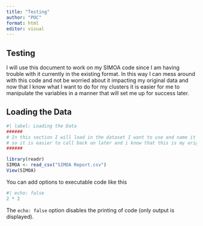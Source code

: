 ```yaml
---
title: "Testing"
author: "POC"
format: html
editor: visual
---
```


## Testing

I will use this document to work on my SIMOA code since I am having trouble with it currently in the existing format. In this way I can mess around with this code and not be worried about it impacting my original data and now that I know what I want to do for my clusters it is easier for me to manipulate the variables in a manner that will set me up for success later.

## Loading the Data

```r
#| label: Loading the Data
######
# In this section I will load in the dataset I want to use and name it "SIMOA" 
# so it is easier to call back on later and i know that this is my original datset.
######

library(readr)
SIMOA <- read_csv("SIMOA Report.csv")
View(SIMOA)

```

You can add options to executable code like this

```r
#| echo: false
2 * 2
```

The `echo: false` option disables the printing of code (only output is displayed).
